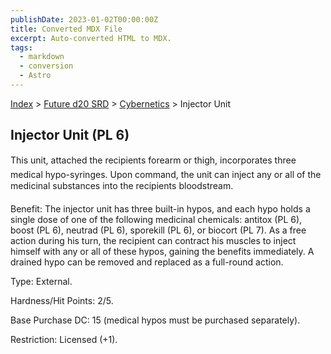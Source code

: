 ```yaml
---
publishDate: 2023-01-02T00:00:00Z
title: Converted MDX File
excerpt: Auto-converted HTML to MDX.
tags:
  - markdown
  - conversion
  - Astro
---
```






[Index](-index) > [Future d20 SRD](future-d20-srd-index) > [Cybernetics](future-d20-srd-cybernetics-index) > Injector Unit




## Injector Unit (PL 6)


This unit, attached the recipients forearm or thigh, incorporates three medical hypo-syringes. Upon command, the unit can inject any or all of the medicinal substances into the recipients bloodstream.


Benefit: The injector unit has three built-in hypos, and each hypo holds a single dose of one of the following medicinal chemicals: antitox (PL 6), boost (PL 6),
neutrad (PL 6), sporekill (PL 6), or biocort (PL 7). As a free action during his turn, the recipient can contract his muscles to inject himself with any or all of
these hypos, gaining the benefits immediately. A drained hypo can be removed and replaced as a full-round action.


Type: External.


Hardness/Hit Points: 2/5.


Base Purchase DC: 15 (medical hypos must be purchased separately).


Restriction: Licensed (+1).



